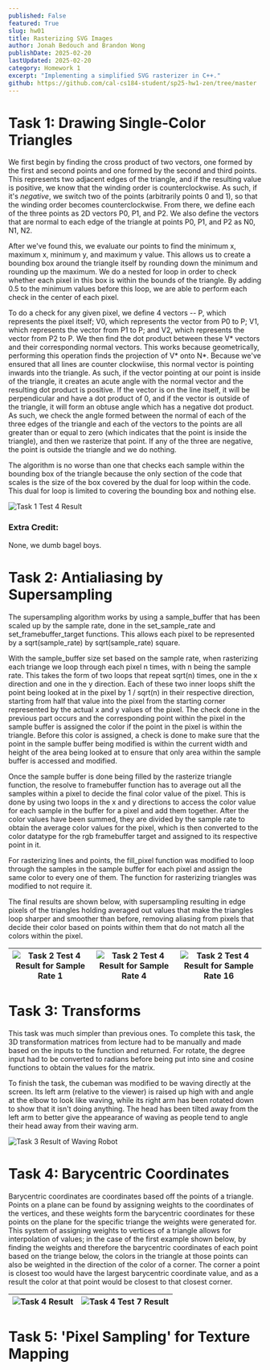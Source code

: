 ```yaml
---
published: False
featured: True
slug: hw01
title: Rasterizing SVG Images
author: Jonah Bedouch and Brandon Wong
publishDate: 2025-02-20
lastUpdated: 2025-02-20
category: Homework 1
excerpt: "Implementing a simplified SVG rasterizer in C++."
github: https://github.com/cal-cs184-student/sp25-hw1-zen/tree/master
---
```


# Task 1: Drawing Single-Color Triangles

We first begin by finding the cross product of two vectors, one formed by the
first and second points and one formed by the second and third points. This
represents two adjacent edges of the triangle, and if the resulting value is
positive, we know that the winding order is counterclockwise. As such, if it's
_negative_, we switch two of the points (arbitrarily points 0 and 1), so that
the winding order becomes counterclockwise. From there, we define each of the
three points as 2D vectors P0, P1, and P2. We also define the vectors that are
normal to each edge of the triangle at points P0, P1, and P2 as N0, N1, N2.

After we've found this, we evaluate our points to find the minimum x, maximum x,
minimum y, and maximum y value. This allows us to create a bounding box around
the triangle itself by rounding down the minimum and rounding up the maximum. We
do a nested for loop in order to check whether each pixel in this box is within
the bounds of the triangle. By adding 0.5 to the minimum values before this loop,
we are able to perform each check in the center of each pixel.

To do a check for any given pixel, we define 4 vectors -- P, which represents the
pixel itself; V0, which represents the vector from P0 to P; V1, which represents
the vector from P1 to P; and V2, which represents the vector from P2 to P. We then
find the dot product between these V* vectors and their corresponding normal vectors.
This works because geometrically, performing this operation finds the projection
of V* onto N*. Because we've ensured that all lines are counter clockwiise, this
normal vector is pointing inwards into the triangle. As such, if the vector
pointing at our point is inside of the triangle, it creates an acute angle with
the normal vector and the resulting dot product is positive. If the vector is on
the line itself, it will be perpendicular and have a dot product of 0, and if the
vector is outside of the triangle, it will form an obtuse angle which has a
negative dot product. As such, we check the angle formed between the normal of
each of the three edges of the triangle and each of the vectors to the points
are all greater than or equal to zero (which indicates that the point is inside
the triangle), and then we rasterize that point. If any of the three are negative,
the point is outside the triangle and we do nothing.

The algorithm is no worse than one that checks each sample within the bounding box
of the triangle because the only section of the code that scales is the size of
the box covered by the dual for loop within the code. This dual for loop is
limited to covering the bounding box and nothing else.

![Task 1 Test 4 Result](./task1test4.png)

### Extra Credit:

None, we dumb bagel boys.

# Task 2: Antialiasing by Supersampling

The supersampling algorithm works by using a sample_buffer that has been scaled up by
the sample rate, done in the set_sample_rate and set_framebuffer_target functions. This
allows each pixel to be represented by a sqrt(sample_rate) by sqrt(sample_rate) square.

With the sample_buffer size set based on the sample rate, when rasterizing each triange
we loop through each pixel n times, with n being the sample rate. This takes the form of
two loops that repeat sqrt(n) times, one in the x direction and one in the y direction.
Each of these two inner loops shift the point being looked at in the pixel by 1 / sqrt(n)
in their respective direction, starting from half that value into the pixel from the
starting corner represented by the actual x and y values of the pixel. The check done in
the previous part occurs and the corresponding point within the pixel in the sample buffer
is assigned the color if the point in the pixel is within the triangle. Before this color is
assigned, a check is done to make sure that the point in the sample buffer being modified is
within the current width and height of the area being looked at to ensure that only area
within the sample buffer is accessed and modified.

Once the sample buffer is done being filled by the rasterize triangle function, the resolve
to framebuffer function has to average out all the samples within a pixel to decide the final
color value of the pixel. This is done by using two loops in the x and y directions to access
the color value for each sample in the buffer for a pixel and add them together. After the
color values have been summed, they are divided by the sample rate to obtain the average
color values for the pixel, which is then converted to the color datatype for the rgb
framebuffer target and assigned to its respective point in it.

For rasterizing lines and points, the fill_pixel function was modified to loop through the
samples in the sample buffer for each pixel and assign the same color to every one of them.
The function for rasterizing triangles was modified to not require it.

The final results are shown below, with supersampling resulting in edge pixels of the triangles
holding averaged out values that make the triangles loop sharper and smoother than before,
removing aliasing from pixels that decide their color based on points within them that do not
match all the colors within the pixel.

| ![Task 2 Test 4 Result for Sample Rate 1](./task2test4sr1.png "Result for Sample Rate 1") | ![Task 2 Test 4 Result for Sample Rate 4](./task2test4sr4.png "Result for Sample Rate 4") | ![Task 2 Test 4 Result for Sample Rate 16](./task2test4sr16.png "Result for Sample Rate 16") |
| ----------------------------------------------------------------------------------------- | ----------------------------------------------------------------------------------------- | -------------------------------------------------------------------------------------------- |

# Task 3: Transforms

This task was much simpler than previous ones. To complete this task, the 3D transformation
matrices from lecture had to be manually and made based on the inputs to the function and returned.
For rotate, the degree input had to be converted to radians before being put into sine and cosine
functions to obtain the values for the matrix.

To finish the task, the cubeman was modified to be waving directly at the screen. Its left arm
(relative to the viewer) is raised up high with and angle at the elbow to look like waving,
while its right arm has been rotated down to show that it isn't doing anything. The head has
been tilted away from the left arm to better give the appearance of waving as people tend to angle
their head away from their waving arm.

![Task 3 Result of Waving Robot](./task3.png "Task 3 Result of Waving Robot")

# Task 4: Barycentric Coordinates

Barycentric coordinates are coordinates based off the points of a triangle. Points on a plane can
be found by assigning weights to the coordinates of the vertices, and these weights form the barycentric
coordinates for these points on the plane for the specific triange the weights were generated for.
This system of assigning weights to vertices of a triangle allows for interpolation of values; in the
case of the first example shown below, by finding the weights and therefore the barycentric coordinates
of each point based on the triange below, the colors in the triangle at those points can also be weighted
in the direction of the color of a corner. The corner a point is closest too would have the largest
barycentric coordinate value, and as a result the color at that point would be closest to that closest
corner.

| ![Task 4 Result](./task4.png "Task 4 Result") | ![Task 4 Test 7 Result](./task4test7.png "Task 7 Result") |
| --------------------------------------------- | --------------------------------------------------------- |

# Task 5: 'Pixel Sampling' for Texture Mapping
